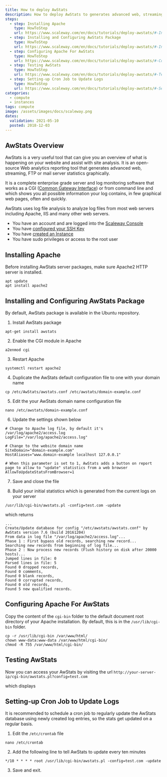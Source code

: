 ```yaml
---
title: How to deploy AwStats
description: How to deploy AwStats to generates advanced web, streaming, FTP or mail server statistics graphically.
steps:
  - step: Installing Apache
    type: HowToStep
    url: https://www.scaleway.com/en/docs/tutorials/deploy-awstats/#-Installing-Apache
  - step: Installing and Configuring AwStats Package
    type: HowToStep
    url: https://www.scaleway.com/en/docs/tutorials/deploy-awstats/#-Installing-and-Configuring-AwStats-Package
  - step: Configuring Apache For AwStats
    type: HowToStep
    url: https://www.scaleway.com/en/docs/tutorials/deploy-awstats/#-Configuring-Apache-For-AwStats
  - step: Testing AwStats
    type: HowToStep
    url: https://www.scaleway.com/en/docs/tutorials/deploy-awstats/#-Testing-AwStats
  - step: Setting-up Cron Job to Update Logs
    type: HowToStep
    url: https://www.scaleway.com/en/docs/tutorials/deploy-awstats/#-Settingup-Cron-Job-to-Update-Logs
categories:
  - compute
  - instances
tags: compute
image: /assets/images/docs/scaleway.png
dates:
  validation: 2021-05-10
  posted: 2018-12-03
---
```


## AwStats Overview

AwStats is a very useful tool that can give you an overview of what is happening on your website and assist with site analysis. It is an open-source Web analytics reporting tool that generates advanced web, streaming, FTP or mail server statistics graphically.

It is a complete enterprise grade server and log monitoring software that works as a CGI ([Common Gateway Interface](https://en.wikipedia.org/wiki/Common_Gateway_Interface)) or from command line and which shows you all possible information your log contains, in few graphical web pages, often and quickly.

AwStats uses log file analysis to analyze log files from most web servers including Apache, IIS and many other web servers.

<Message type="requirement">

- You have an account and are logged into the [Scaleway Console](https://console.scaleway.com)
- You have [configured your SSH Key](/console/my-project/how-to/create-ssh-key)
- You have [created an Instance](/compute/instances/how-to/create-an-instance/)
- You have sudo privileges or access to the root user

</Message>

## Installing Apache

Before installing AwStats server packages, make sure Apache2 HTTP server is installed.

  ```
  apt update
  apt install apache2
  ```

## Installing and Configuring AwStats Package

By default, AwStats package is available in the Ubuntu repository.

1. Install AwStats package

  ```
  apt-get install awstats
  ```

2. Enable the CGI module in Apache

  ```
  a2enmod cgi
  ```

3. Restart Apache

  ```
  systemctl restart apache2
  ```

4. Duplicate the AwStats default configuration file to one with your domain name

  ```
  cp /etc/AwStats/awstats.conf /etc/awstats/domain-example.conf
  ```

5. Edit the your AwStats domain name configuration file

  ```
  nano /etc/awstats/domain-example.conf
  ```

6. Update the settings shown below

  ```
  # Change to Apache log file, by default it's /var/log/apache2/access.log
  LogFile="/var/log/apache2/access.log"

  # Change to the website domain name
  SiteDomain="domain-example.com"
  HostAliases="www.domain-example localhost 127.0.0.1"

  # When this parameter is set to 1, AwStats adds a button on report page to allow to "update" statistics from a web browser
  AllowToUpdateStatsFromBrowser=1
  ```

7. Save and close the file

8. Build your initial statistics which is generated from the current logs on your server

  ```
  /usr/lib/cgi-bin/awstats.pl -config=test.com -update
  ```

  which returns

  ```
  ...
  Create/Update database for config "/etc/awstats/awstats.conf" by AwStats version 7.6 (build 20161204)
  From data in log file "/var/log/apache2/access.log"...
  Phase 1 : First bypass old records, searching new record...
  Searching new records from beginning of log file...
  Phase 2 : Now process new records (Flush history on disk after 20000 hosts)...
  Jumped lines in file: 0
  Parsed lines in file: 5
  Found 0 dropped records,
  Found 0 comments,
  Found 0 blank records,
  Found 0 corrupted records,
  Found 0 old records,
  Found 5 new qualified records.
  ```

## Configuring Apache For AwStats

Copy the content of the `cgi-bin` folder to the default document root directory of your Apache installation. By default, this is in the `/usr/lib/cgi-bin` folder.

```
cp -r /usr/lib/cgi-bin /var/www/html/
chown www-data:www-data /var/www/html/cgi-bin/
chmod -R 755 /var/www/html/cgi-bin/
```

## Testing AwStats

Now you can access your AwStats by visiting the url `http://your-server-ip/cgi-bin/awstats.pl?config=test.com`

which displays

<Lightbox src="scaleway-awstats_homepage.png" alt="" />

## Setting-up Cron Job to Update Logs

It is recommended to schedule a cron job to regularly update the AwStats database using newly created log entries, so the stats get updated on a regular basis.

1. Edit the `/etc/crontab` file

  ```
  nano /etc/crontab
  ```

2. Add the following line to tell AwStats to update every ten minutes

  ```
  */10 * * * * root /usr/lib/cgi-bin/awstats.pl -config=test.com -update
  ```

3. Save and exit.
